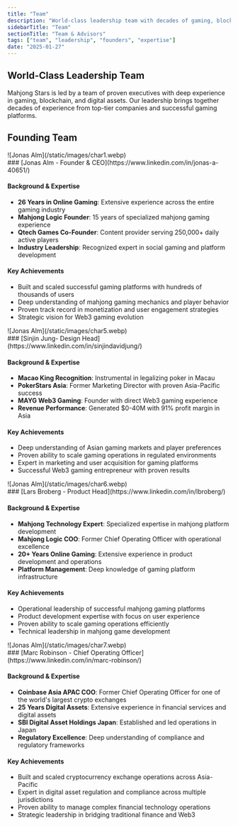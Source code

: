 ```yaml
---
title: "Team"
description: "World-class leadership team with decades of gaming, blockchain, and financial expertise"
sidebarTitle: "Team"
sectionTitle: "Team & Advisors"
tags: ["team", "leadership", "founders", "expertise"]
date: "2025-01-27"
---
```


## World-Class Leadership Team

Mahjong Stars is led by a team of proven executives with deep experience in gaming, blockchain, and digital assets. Our leadership brings together decades of experience from top-tier companies and successful gaming platforms.

## Founding Team


<div className='flex gap-4 items-center'>
<div className='aspect-square size-11'>
![Jonas Alm](/static/images/char1.webp)
</div>
### [Jonas Alm - Founder & CEO](https://www.linkedin.com/in/jonas-a-40651/)
</div>

#### Background & Expertise
- **26 Years in Online Gaming**: Extensive experience across the entire gaming industry
- **Mahjong Logic Founder**: 15 years of specialized mahjong gaming experience
- **Qtech Games Co-Founder**: Content provider serving 250,000+ daily active players
- **Industry Leadership**: Recognized expert in social gaming and platform development

#### Key Achievements
- Built and scaled successful gaming platforms with hundreds of thousands of users
- Deep understanding of mahjong gaming mechanics and player behavior
- Proven track record in monetization and user engagement strategies
- Strategic vision for Web3 gaming evolution


<div className='flex gap-4 items-center'>
<div className='aspect-square size-11'>
![Jonas Alm](/static/images/char5.webp)
</div>
### [Sinjin Jung- Design Head](https://www.linkedin.com/in/sinjindavidjung/)
</div>


#### Background & Expertise
- **Macao King Recognition**: Instrumental in legalizing poker in Macau
- **PokerStars Asia**: Former Marketing Director with proven Asia-Pacific success
- **MAYG Web3 Gaming**: Founder with direct Web3 gaming experience
- **Revenue Performance**: Generated $0-40M with 91% profit margin in Asia

#### Key Achievements
- Deep understanding of Asian gaming markets and player preferences
- Proven ability to scale gaming operations in regulated environments
- Expert in marketing and user acquisition for gaming platforms
- Successful Web3 gaming entrepreneur with proven results

<div className='flex gap-4 items-center'>
<div className='aspect-square size-11'>
![Jonas Alm](/static/images/char6.webp)
</div>
### [Lars Broberg - Product Head](https://www.linkedin.com/in/lbroberg/)
</div>

#### Background & Expertise
- **Mahjong Technology Expert**: Specialized expertise in mahjong platform development
- **Mahjong Logic COO**: Former Chief Operating Officer with operational excellence
- **20+ Years Online Gaming**: Extensive experience in product development and operations
- **Platform Management**: Deep knowledge of gaming platform infrastructure

#### Key Achievements
- Operational leadership of successful mahjong gaming platforms
- Product development expertise with focus on user experience
- Proven ability to scale gaming operations efficiently
- Technical leadership in mahjong game development

<div className='flex gap-4 items-center'>
<div className='aspect-square size-11'>
![Jonas Alm](/static/images/char7.webp)
</div>
### [Marc Robinson - Chief Operating Officer](https://www.linkedin.com/in/marc-robinson/)
</div>

#### Background & Expertise
- **Coinbase Asia APAC COO**: Former Chief Operating Officer for one of the world's largest crypto exchanges
- **25 Years Digital Assets**: Extensive experience in financial services and digital assets
- **SBI Digital Asset Holdings Japan**: Established and led operations in Japan
- **Regulatory Excellence**: Deep understanding of compliance and regulatory frameworks

#### Key Achievements
- Built and scaled cryptocurrency exchange operations across Asia-Pacific
- Expert in digital asset regulation and compliance across multiple jurisdictions
- Proven ability to manage complex financial technology operations
- Strategic leadership in bridging traditional finance and Web3
